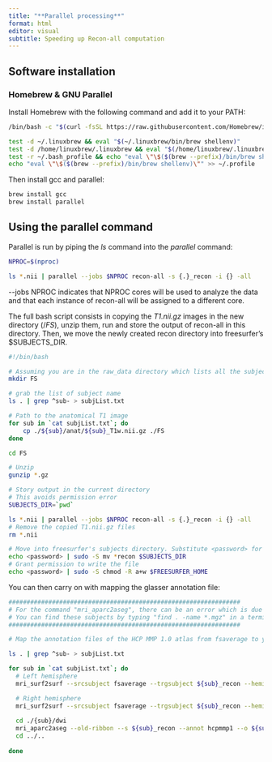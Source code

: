 ```yaml
---
title: "**Parallel processing**"
format: html
editor: visual
subtitle: Speeding up Recon-all computation
---
```


## Software installation

### Homebrew & GNU Parallel

Install Homebrew with the following command and add it to your PATH:

``` bash
/bin/bash -c "$(curl -fsSL https://raw.githubusercontent.com/Homebrew/install/HEAD/install.sh)"

test -d ~/.linuxbrew && eval "$(~/.linuxbrew/bin/brew shellenv)"
test -d /home/linuxbrew/.linuxbrew && eval "$(/home/linuxbrew/.linuxbrew/bin/brew shellenv)"
test -r ~/.bash_profile && echo "eval \"\$($(brew --prefix)/bin/brew shellenv)\"" >> ~/.bash_profile
echo "eval \"\$($(brew --prefix)/bin/brew shellenv)\"" >> ~/.profile
```

Then install gcc and parallel:

``` bash
brew install gcc
brew install parallel
```

## Using the parallel command

Parallel is run by piping the *ls* command into the *parallel* command:

``` bash
NPROC=$(nproc)

ls *.nii | parallel --jobs $NPROC recon-all -s {.}_recon -i {} -all
```

\--jobs NPROC indicates that NPROC cores will be used to analyze the data and that each instance of recon-all will be assigned to a different core.

The full bash script consists in copying the *T1.nii.gz* images in the new directory (/*FS*), unzip them, run and store the output of recon-all in this directory. Then, we move the newly created recon directory into freesurfer's \$SUBJECTS_DIR.

``` bash
#!/bin/bash

# Assuming you are in the raw_data directory which lists all the subjects folders
mkdir FS

# grab the list of subject name
ls . | grep ^sub- > subjList.txt

# Path to the anatomical T1 image
for sub in `cat subjList.txt`; do
    cp ./${sub}/anat/${sub}_T1w.nii.gz ./FS
done

cd FS

# Unzip
gunzip *.gz

# Story output in the current directory
# This avoids permission error
SUBJECTS_DIR=`pwd`

ls *.nii | parallel --jobs $NPROC recon-all -s {.}_recon -i {} -all
# Remove the copied T1.nii.gz files
rm *.nii

# Move into freesurfer's subjects directory. Substitute <password> for your UNIX password
echo <password> | sudo -S mv *recon $SUBJECTS_DIR
# Grant permission to write the file
echo <password> | sudo -S chmod -R a+w $FREESURFER_HOME
```

You can then carry on with mapping the glasser annotation file:

``` bash
################################################################
# For the command "mri_aparc2aseg", there can be an error which is due to the way multithreading is handled. Just rerun the command manually for the subjects which did not have an output hcpmmp1.mgz
# You can find these subjects by typing "find . -name *.mgz" in a terminal in the directory that contains all your subjects folders
################################################################

# Map the annotation files of the HCP MMP 1.0 atlas from fsaverage to you rsubject for both hemispheres:

ls . | grep ^sub- > subjList.txt

for sub in `cat subjList.txt`; do
  # Left hemisphere
  mri_surf2surf --srcsubject fsaverage --trgsubject ${sub}_recon --hemi lh --sval-annot $SUBJECTS_DIR/fsaverage/label/lh.hcpmmp1.annot --tval $SUBJECTS_DIR/${sub}_T1w_recon/label/lh.hcpmmp1.annot

  # Right hemisphere
  mri_surf2surf --srcsubject fsaverage --trgsubject ${sub}_recon --hemi rh --sval-annot $SUBJECTS_DIR/fsaverage/label/rh.hcpmmp1.annot --tval $SUBJECTS_DIR/${sub}_T1w_recon/label/rh.hcpmmp1.annot
  
  cd ./{sub}/dwi
  mri_aparc2aseg --old-ribbon --s ${sub}_recon --annot hcpmmp1 --o ${sub}/dwi/hcpmmp1.mgz --nthreads $NPROC
  cd ../..
  
done
```
